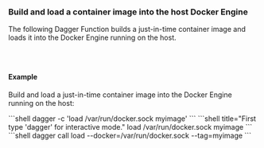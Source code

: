 ### Build and load a container image into the host Docker Engine

The following Dagger Function builds a just-in-time container image and loads it into the Docker Engine running on the host.

<Tabs groupId="language" queryString="sdk">
<TabItem value="go" label="Go">

```go file=../../../cookbook/snippets/export-container/go/main.go
```

</TabItem>
<TabItem value="python" label="Python">

```python file=../../../cookbook/snippets/export-container/python/main.py
```

</TabItem>
<TabItem value="typescript" label="TypeScript">

```typescript file=../../../cookbook/snippets/export-container/typescript/index.ts
```

</TabItem>
</Tabs>

#### Example

Build and load a just-in-time container image into the Docker Engine running on the host:

<Tabs groupId="shell">
<TabItem value="System shell">
```shell
dagger -c 'load /var/run/docker.sock myimage'
```
</TabItem>
<TabItem value="Dagger Shell">
```shell title="First type 'dagger' for interactive mode."
load /var/run/docker.sock myimage
```
</TabItem>
<TabItem value="Dagger CLI">
```shell
dagger call load --docker=/var/run/docker.sock --tag=myimage
```
</TabItem>
</Tabs>